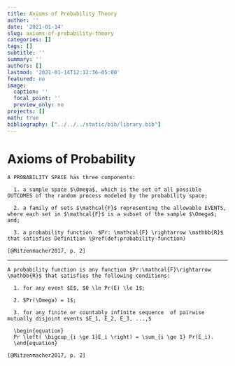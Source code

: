 ```yaml
---
title: Axioms of Probability Theory
author: ''
date: '2021-01-14'
slug: axioms-of-probability-theory
categories: []
tags: []
subtitle: ''
summary: ''
authors: []
lastmod: '2021-01-14T12:12:36-05:00'
featured: no
image:
  caption: ''
  focal_point: ''
  preview_only: no
projects: []
math: true
bibliography: ["../../../static/bib/library.bib"]
---
```

# Axioms of Probability

```definition
A PROBABILITY SPACE has three components:

  1. a sample space $\Omega$, which is the set of all possible
OUTCOMES of the random process modeled by the probability space;

  2. a family of sets $\mathcal{F}$ representing the allowable EVENTS, 
where each set in $\mathcal{F}$ is a subset of the sample $\Omega$; and;

  3. a probability function  $Pr: \mathcal{F} \rightarrow \mathbb{R}$ 
that satisfies Definition \@ref(def:probability-function)

[@Mitzenmacher2017, p. 2]
```

----

```definition
A probability function is any function $Pr:\mathcal{F}\rightarrow \mathbb{R}$ that satisfies the following conditions:
  
  1. for any event $E$, $0 \le Pr(E) \le 1$;

  2. $Pr(\Omega) = 1$;

  3. for any finite or countably infinite sequence  of pairwise  mutually disjoint events $E_1, E_2, E_3, ...,$
  
  \begin{equation}
  Pr \left( \bigcup_{i \ge 1}E_i \right) = \sum_{i \ge 1} Pr(E_i).
  \end{equation}

[@Mitzenmacher2017, p. 2]
```

